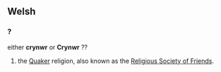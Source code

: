 {{cleanup}}
==Welsh==
===?===
either '''crynwr''' or '''Crynwr''' ??
#the [[Quaker]] religion, also known as the [[w:Religious Society of Friends|Religious Society of Friends]].